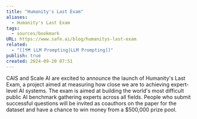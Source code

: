 ```yaml
---
title: "Humanity's Last Exam"
aliases:
  - Humanity's Last Exam
tags:
  - sources/bookmark
URL: https://www.safe.ai/blog/humanitys-last-exam
related:
  - "[[🗺️ LLM Prompting|LLM Prompting]]"
publish: true
created: 2024-09-20 07:51
---
```


‍CAIS and Scale AI are excited to announce the launch of Humanity's Last Exam, a project aimed at measuring how close we are to achieving expert-level AI systems. The exam is aimed at building the world's most difficult public AI benchmark gathering experts across all fields. People who submit successful questions will be invited as coauthors on the paper for the dataset and have a chance to win money from a $500,000 prize pool.
